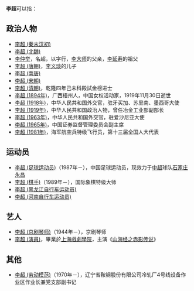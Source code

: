 '''李超'''可以指：
== 政治人物 ==
* [[李超_(秦末汉初)|李超 (秦末汉初)]]
* [[李超_(北魏)|李超 (北魏)]]
* [[李仲举|李仲举]]，名超，以字行，[[李大师|李大师]]的父亲，[[李延寿|李延寿]]的祖父
* [[李超_(唐朝)|李超 (唐朝)]]，[[李义琰|李义琰]]的儿子
* [[李超_(南唐)|李超 (南唐)]]
* [[李超_(宋朝)|李超 (宋朝)]]
* [[李超_(清朝)|李超 (清朝)]]，乾隆四年己未科殿試金榜进士
* [[李超_(1894年)|李超 (1894年)]]，广西梧州人，中国女权活动家，1919年11月30日逝世
* [[李超_(1918年)|李超 (1918年)]]，中华人民共和国外交官，驻牙买加、苏里南、墨西哥大使
* [[李超_(1919年)|李超 (1919年)]]，中华人民共和国政治人物，曾任冶金工业部副部长
* [[李超_(1963年)|李超 (1963年)]]，中华人民共和国外交官，驻爱沙尼亚大使
* [[李超_(1965年)|李超 (1965年)]]，中国证券监督管理委员会副主席
* [[李超_(1981年)|李超 (1981年)]]，海军航空兵特级飞行员，第十三届全国人大代表

== 运动员 ==
* [[李超_(足球运动员)|李超 (足球运动员)]]（1987年－），中国足球运动员，现效力于[[中超|中超]]球队[[石家庄永昌|石家庄永昌]]
* [[李超_(棋手)|李超 (棋手)]]（1989年－），国际象棋特级大师
* [[李超_(黑龙江自行车运动员)|李超 (黑龙江自行车运动员)]]
* [[李超_(河南自行车运动员)|李超 (河南自行车运动员)]]

== 艺人 ==
* [[李超_(京剧琴师)|李超 (京剧琴师)]]（1944年－），京剧琴师
* [[李超_(演員)|李超 (演員)]]，畢業於[[上海戲劇學院|上海戲劇學院]]，主演《[[山海经之赤影传说|山海经之赤影传说]]》

== 其他 ==
* [[李超_(劳动模范)|李超 (劳动模范)]]（1970年－），辽宁省鞍钢股份有限公司冷轧厂4号线设备作业区作业长兼党支部副书记

{{消歧義|C超|cat=二字李姓人名消歧义}}